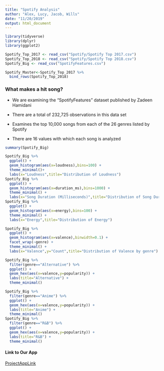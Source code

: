 ```yaml
---
title: "Spotify Analysis"
author: "Alex, Lucy, Jacob, Wills"
date: "11/20/2019"
output: html_document
---
```

```r
library(tidyverse)
library(dplyr)
library(ggplot2)
```

```r
Spotify_Top_2017 <- read_csv("Spotify/Spotify Top 2017.csv")
Spotify_Top_2018 <- read_csv("Spotify/Spotify Top 2018.csv")
Spotify_Big <- read_csv("SpotifyFeatures.csv")

Spotify_Master<-Spotify_Top_2017 %>% 
  bind_rows(Spotify_Top_2018)
```

### What makes a hit song?

 + We are examining the "SpotifyFeatures" dataset published by Zadeen Hamidani
 
 + There are a total of 232,725 observations in this data set

 + Examines the top 10,000 songs from each of the 26 genres listed by Spotify
 
 + There are 16 values with which each song is analyzed
 
```r
summary(Spotify_Big)
```

```r
Spotify_Big %>% 
  ggplot() +
  geom_histogram(aes(x=loudness),bins=100) +
  theme_minimal()+
  labs(x="Loudness",title="Distribution of Loudness")
Spotify_Big %>% 
  ggplot() +
  geom_histogram(aes(x=duration_ms),bins=1000) +
  theme_minimal() +
  labs(x="Song Duration (Milliseconds)",title="Distribution of Song Duration")
Spotify_Big %>% 
  ggplot() +
  geom_histogram(aes(x=energy),bins=100) +
  theme_minimal() +
  labs(x="Energy",title="Distribution of Energy")
```


```r
Spotify_Big %>% 
  ggplot() +
  geom_histogram(aes(x=valence),binwidth=0.1) +
  facet_wrap(~genre) +
  theme_minimal() +
  labs(x="Valence",y="Count",title="Distribution of Valence by genre")
```

```r
Spotify_Big %>% 
  filter(genre=="Alternative") %>% 
  ggplot() +
  geom_hex(aes(x=valence,y=popularity)) +
  labs(title="Alternative") +
  theme_minimal() 
```

```r
Spotify_Big %>% 
  filter(genre=="Anime") %>% 
  ggplot() +
  geom_hex(aes(x=valence,y=popularity)) +
  labs(title="Anime") +
  theme_minimal()
Spotify_Big %>% 
  filter(genre=="R&B") %>% 
  ggplot() +
  geom_hex(aes(x=valence,y=popularity)) +
  labs(title="R&B") +
  theme_minimal()
```


#### Link to Our App

[ProjectAppLink](https://jacobkresnicka.shinyapps.io/FinalProjectAppV1/)

